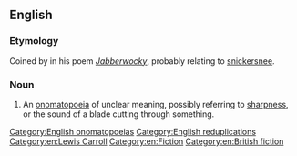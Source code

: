 ==English==

===Etymology===
Coined by {{w|Lewis Carroll}} in his poem ''[[s:Jabberwocky|Jabberwocky]]'', probably relating to [[snickersnee]].

===Noun===
{{en-noun|snicker-snack|-}}

# An [[onomatopoeia]] of unclear meaning, possibly referring to [[sharpness]], or the sound of a blade cutting through something.

[[Category:English onomatopoeias]]
[[Category:English reduplications]]
[[Category:en:Lewis Carroll]]
[[Category:en:Fiction]]
[[Category:en:British fiction]]
